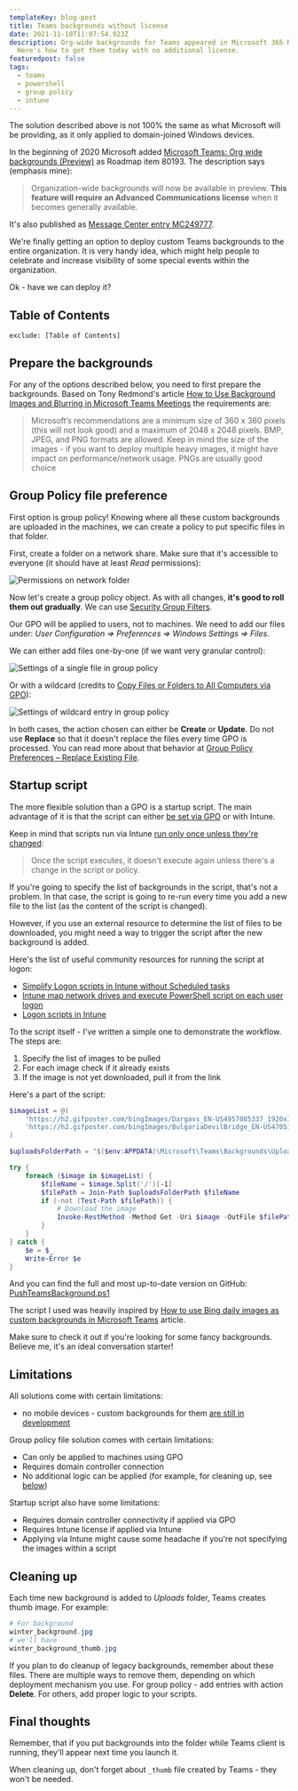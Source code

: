 ```yaml
---
templateKey: blog-post
title: Teams backgrounds without license
date: 2021-11-10T11:07:54.923Z
description: Org-wide backgrounds for Teams appeared in Microsoft 365 Roadmap.
  Here's how to get them today with no additional license.
featuredpost: false
tags:
  - teams
  - powershell
  - group policy
  - intune
---
```

<Note>

The solution described above is not 100% the same as what Microsoft will be providing, as it only applied to domain-joined Windows devices.

</Note>

In the beginning of 2020 Microsoft added [Microsoft Teams: Org wide backgrounds (Preview)](https://www.microsoft.com/en-us/microsoft-365/roadmap?&searchterms=80193&filters=&searchterms=80193) as Roadmap item 80193. The description says (emphasis mine):

> Organization-wide backgrounds will now be available in preview. **This feature will require an Advanced Communications license** when it becomes generally available.

It's also published as [Message Center entry MC249777](https://admin.microsoft.com/AdminPortal/Home?ref=MessageCenter/:/messages/MC249777).

We're finally getting an option to deploy custom Teams backgrounds to the entire organization. It is very handy idea, which might help people to celebrate and increase visibility of some special events within the organization.

Ok - have we can deploy it?

## Table of Contents

```toc
exclude: [Table of Contents]
```

## Prepare the backgrounds

For any of the options described below, you need to first prepare the backgrounds. Based on Tony Redmond's article [How to Use Background Images and Blurring in Microsoft Teams Meetings](https://office365itpros.com/2020/04/06/teams-meeting-background-image/) the requirements are:

> Microsoft’s recommendations are a minimum size of 360 x 360 pixels (this will not look good) and a maximum of 2048 x 2048 pixels. BMP, JPEG, and PNG formats are allowed.
> Keep in mind the size of the images - if you want to deploy multiple heavy images, it might have impact on performance/network usage. PNGs are usually good choice

## Group Policy file preference

First option is group policy! Knowing where all these custom backgrounds are uploaded in the machines, we can create a policy to put specific files in that folder.

First, create a folder on a network share. Make sure that it's accessible to everyone (it should have at least *Read* permissions):

![Permissions on network folder](../../img/20210412-092312-fmay6h1it3-1-.png "Permissions on network folder")

Now let's create a group policy object. As with all changes, **it's good to roll them out gradually**. We can use [Security Group Filters](https://docs.microsoft.com/en-us/windows/security/threat-protection/windows-firewall/assign-security-group-filters-to-the-gpo).

Our GPO will be applied to users, not to machines. We need to add our files under: *User Configuration => Preferences => Windows Settings => Files*.

We can either add files one-by-one (if we want very granular control):

![Settings of a single file in group policy](../../img/20210412-100328-xdsvvj2gnk-1-.png "Settings of a single file in group policy")

Or with a wildcard (credits to [Copy Files or Folders to All Computers via GPO](http://woshub.com/copy-files-on-all-computers-group-policy/)):

![Settings of wildcard entry in group policy](../../img/20210412-120332-3heprhjzby-1-.png "Settings of wildcard entry in group policy")

In both cases, the action chosen can either be **Create** or **Update**. Do not use **Replace** so that it doesn't replace the files every time GPO is processed. You can read more about that behavior at [Group Policy Preferences – Replace Existing File](https://www.adamfowlerit.com/2016/07/group-policy-preferences-replace-existing-file/).

## Startup script

The more flexible solution than a GPO is a startup script. The main advantage of it is that the script can either [be set via GPO](https://docs.microsoft.com/en-us/previous-versions/windows/it-pro/windows-server-2012-r2-and-2012/dn789196(v=ws.11)) or with Intune.

Keep in mind that scripts run via Intune [run only once unless they're changed](https://docs.microsoft.com/en-us/mem/intune/apps/intune-management-extension):

> Once the script executes, it doesn't execute again unless there's a change in the script or policy.

If you're going to specify the list of backgrounds in the script, that's not a problem. In that case, the script is going to re-run every time you add a new file to the list (as the content of the script is changed).

However, if you use an external resource to determine the list of files to be downloaded, you might need a way to trigger the script after the new background is added.

Here's the list of useful community resources for running the script at logon:

* [Simplify Logon scripts in Intune without Scheduled tasks](https://www.lieben.nu/liebensraum/2019/06/simplify-logon-scripts-in-intune-without-schedules/)
* [Intune map network drives and execute PowerShell script on each user logon ](https://tech.nicolonsky.ch/intune-execute-powershell-script-on-each-user-logon/)
* [Logon scripts in Intune](https://larsstaal.com/2019/05/07/logon-scripts-in-intune/)

To the script itself - I've written a simple one to demonstrate the workflow. The steps are:

1. Specify the list of images to be pulled
1. For each image check if it already exists
1. If the image is not yet downloaded, pull it from the link

Here's a part of the script:

```powershell
$imageList = @(
	'https://h2.gifposter.com/bingImages/Dargavs_EN-US4957085337_1920x1080.jpg',
	'https://h2.gifposter.com/bingImages/BulgariaDevilBridge_EN-US4705163344_1920x1080.jpg'
)

$uploadsFolderPath = "$($env:APPDATA)\Microsoft\Teams\Backgrounds\Uploads\"

try {
	foreach ($image in $imageList) {
		$fileName = $image.Split('/')[-1]
		$filePath = Join-Path $uploadsFolderPath $fileName
		if (-not (Test-Path $filePath)) {
			# Download the image
			Invoke-RestMethod -Method Get -Uri $image -OutFile $filePath
		}
	}
} catch {
	$e = $_
	Write-Error $e
}
```

And you can find the full and most up-to-date version on GitHub: [PushTeamsBackground.ps1](https://github.com/robdy/powershell-tools/blob/master/scripts/PushTeamsBackgrounds.ps1?ts=2)

<Tip>

The script I used was heavily inspired by [How to use Bing daily images as custom backgrounds in Microsoft Teams](https://www.onmsft.com/how-to/how-to-use-bing-daily-images-as-custom-backgrounds-in-microsoft-teams) article.

Make sure to check it out if you're looking for some fancy backgrounds. Believe me, it's an ideal conversation starter!

</Tip>

## Limitations

All solutions come with certain limitations:

* no mobile devices - custom backgrounds for them [are still in development](https://www.microsoft.com/en-us/microsoft-365/roadmap?searchterms=82234)

Group policy file solution comes with certain limitations:

* Can only be applied to machines using GPO
* Requires domain controller connection
* No additional logic can be applied (for example, for cleaning up, see [below](#cleaning-up))

Startup script also have some limitations:

* Requires domain controller connectivity if applied via GPO
* Requires Intune license if applied via Intune
* Applying via Intune might cause some headache if you're not specifying the images within a script

## Cleaning up

Each time new background is added to *Uploads* folder, Teams creates thumb image. For example:

```powershell
# For background
winter_background.jpg
# we'll have 
winter_background_thumb.jpg
```

If you plan to do cleanup of legacy backgrounds, remember about these files. There are multiple ways to remove them, depending on which deployment mechanism you use. For group policy - add entries with action **Delete**. For others, add proper logic to your scripts. 

## Final thoughts

Remember, that if you put backgrounds into the folder while Teams client is running, they'll appear next time you launch it.

When cleaning up, don't forget about `_thumb` file created by Teams - they won't be needed.